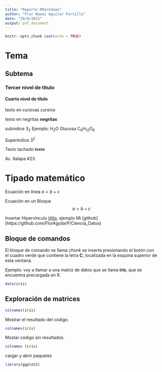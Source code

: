 ---
title: "Reporte RMarkdown"
author: "Flor Naomi Aguilar Portilla"
date: "29/9/2021"
output: pdf_document
---

```{r setup, include=FALSE}
knitr::opts_chunk $set(echo = TRUE)
```


# Tema

## Subtema

### Tercer nivel de título

#### Cuarto nivel de tílulo 


texto en cursivas *cursiva*


texto en negritas **negritas**


subíndice 3~2~  Ejemplo: H~2~O  Glucosa C~6~H~12~O~6~


Superíndice 3^2^


Texto tachado ~~texto~~


Av. Xalapa #23


# Tipado matemático

Ecuación en línea $a=b+c$  

Ecuación en un Bloque $$a=b+c$$

Insertar Hipervínculo [títilo](dirección web), 
ejemplo Mi [github]  (https://github.com/FlorAguilarP/Ciencia_Datos)


## Bloque de comandos
El bloque de comando se llama *chunk* se inserta presionando el botón con el cuadro verde que contiene la letra **C**, localizada en la esquina superior de esta ventana.

Ejemplo: voy a llamar a una matriz de datos que se llama **iris**, que se encuentra precargada en R.
```{r}
data(iris)
```

## Exploración de matrices
```{r}
colnames(iris)
```

Mostrar el resultado del código.
```{r echo=FALSE}
colnames(iris)
```

Mostar código sin resultados.
```{r results=FALSE}
colnames (iris)
```

cargar y abrir paquetes
```{r warning=FALSE, message=FALSE}
library(ggplot2)
```






